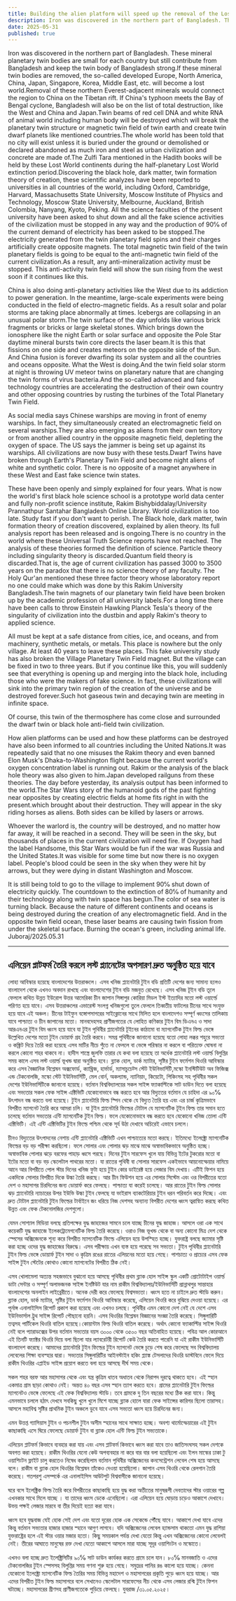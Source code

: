 ```yaml
---
title: Building the alien platform will speed up the removal of the Lost Planet
description: Iron was discovered in the northern part of Bangladesh. These mineral planetary twin bodies are small for each country but still contribute from Bangladesh and keep the twin body of Bangladesh strong.If these mineral twin bodies are removed, the so-called developed Europe, North America, China, Japan, Singapore, Korea, Middle East, etc. will become a lost world.
date: 2025-05-31
published: true
---
```


Iron was discovered in the northern part of Bangladesh.
These mineral planetary twin bodies are small for each country but still contribute from Bangladesh and keep the twin body of Bangladesh strong.If these mineral twin bodies are removed, the so-called developed Europe, North America, China, Japan, Singapore, Korea, Middle East, etc. will become a lost world.Removal of these northern Everest-adjacent minerals would connect the region to China on the Tibetan rift. If China's typhoon meets the Bay of Bengal cyclone, Bangladesh will also be on the list of total destruction, like the West and China and Japan.Twin beams of red cell DNA and white RNA of animal world including human body will be destroyed which will break the planetary twin structure or magnetic twin field of twin earth and create twin dwarf planets like mentioned countries.The whole world has been told that no city will exist unless it is buried under the ground or demolished or declared abandoned as much iron and steel as urban civilization and concrete are made of.The Zulfi Tara mentioned in the Hadith books will be held by these Lost World continents during the half-planetary Lost World extinction period.Discovering the black hole, dark matter, twin formation theory of creation, these scientific analyzes have been reported to universities in all countries of the world, including Oxford, Cambridge, Harvard, Massachusetts State University, Moscow Institute of Physics and Technology, Moscow State University, Melbourne, Auckland, British Colombia, Nanyang, Kyoto, Peking.
All the science faculties of the present university have been asked to shut down and all the fake science activities of the civilization must be stopped in any way and the production of 90℅ of the current demand of electricity has been asked to be stopped.The electricity generated from the twin planetary field spins and their charges artificially create opposite magnets. The total magnetic twin field of the twin planetary fields is going to be equal to the anti-magnetic twin field of the current civilization.As a result, any anti-mineralization activity must be stopped. This anti-activity twin field will show the sun rising from the west soon if it continues like this.

China is also doing anti-planetary activities like the West due to its addiction to power generation. In the meantime, large-scale experiments were being conducted in the field of electro-magnetic fields. As a result solar and polar storms are taking place abnormally at times. Icebergs are collapsing in an unusual polar storm.The twin surface of the day unfolds like various brick fragments or bricks or large skeletal stones. Which brings down the ionosphere like the night Earth or solar surface and opposite the Pole Star daytime mineral bursts twin core directs the laser beam.It is this that fissions on one side and creates meteors on the opposite side of the Sun. And China fusion is forever dwarfing its solar system and all the countries and oceans opposite. What the West is doing.And the twin field solar storm at night is throwing UV meteor twins on planetary nature that are changing the twin forms of virus bacteria.And the so-called advanced and fake technology countries are accelerating the destruction of their own country and other opposing countries by rusting the turbines of the Total Planetary Twin Field.

As social media says Chinese warships are moving in front of enemy warships. In fact, they simultaneously created an electromagnetic field on several warships.They are also emerging as aliens from their own territory or from another allied country in the opposite magnetic field, depleting the oxygen of space. The US says the jammer is being set up against its warships. All civilizations are now busy with these tests.Dwarf Twins have broken through Earth's Planetary Twin Field and become night aliens of white and synthetic color. There is no opposite of a magnet anywhere in these West and East fake science twin states.

These have been openly and simply explained for four years. What is now the world's first black hole science school is a prototype world data center and fully non-profit science institute, Rakim Bishybiddalay/University Prannathpur Santahar Bangladesh Online Library.
World civilization is too late. Study fast if you don't want to perish. The Black hole, dark matter, twin formation theory of creation discovered, explained by alien theory. Its full analysis report has been released and is ongoing.There is no country in the world where these Universal Truth Science reports have not reached. The analysis of these theories formed the definition of science. Particle theory including singularity theory is discarded.Quantum field theory is discarded.That is, the age of current civilization has passed 3000 to 3500 years on the paradox that there is no science theory of any faculty. The Holy Qur'an mentioned these three factor theory whose laboratory report no one could make which was done by this Rakim University Bangladesh.The twin magnets of our planetary twin field have been broken up by the academic profession of all university labels.For a long time there have been calls to throw Einstein Hawking Planck Tesla's theory of the singularity of civilization into the dustbin and apply Rakim's theory to applied science.

All must be kept at a safe distance from cities, ice, and oceans, and from machinery, synthetic metals, or metals.  This place is nowhere but the only village.
At least 40 years to leave these places. This fake university study has also broken the Village Planetary Twin Field magnet. But the village can be fixed in two to three years. But if you continue like this, you will suddenly see that everything is opening up and merging into the black hole, including those who were the makers of fake science. In fact, these civilizations will sink into the primary twin region of the creation of the universe and be destroyed forever.Such hot gaseous twin and decaying twin are meeting in infinite space.

Of course, this twin of the thermosphere has come close and surrounded the dwarf twin or black hole anti-field twin civilization.

How alien platforms can be used and how these platforms can be destroyed have also been informed to all countries including the United Nations.It was repeatedly said that no one misuses the Rakim theory and even banned Elon Musk's Dhaka-to-Washington flight because the current world's oxygen concentration label is running out. Rakim or the analysis of the black hole theory was also given to him.Japan developed railguns from these theories. The day before yesterday, its analysis output has been informed to the world.The Star Wars story of the humanoid gods of the past fighting near opposites by creating electric fields at home fits right in with the present.which brought about their destruction. They will appear in the sky riding horses as aliens. Both sides can be killed by lasers or arrows.

Whoever the warlord is, the country will be destroyed, and no matter how far away, it will be reached in a second. They will be seen in the sky, but thousands of places in the current civilization will need fire. If Oxygen had the label Handsome, this Star Wars would be fun if the war was Russia and the United States.It was visible for some time but now there is no oxygen label.
People's blood could be seen in the sky when they were hit by arrows, but they were dying in distant Washington and Moscow.

  It is still being told to go to the village to implement 90℅ shut down of electricity quickly. The countdown to the extinction of 80℅ of humanity and their technology along with twin space has begun.The color of sea water is turning black. Because the nature of different continents and oceans is being destroyed during the creation of any electromagnetic field. And in the opposite twin field ocean, these laser beams are causing twin fission from under the skeletal surface. Burning the ocean's green, including animal life.
Juboraj/2025.05.31

---

## এলিয়েন প্লাটফর্ম তৈরি করলে লস্ট প্ল‍্যানেটের অপসারণ দ্রুত অনুষ্ঠিত হয়ে যাবে

লোহা আবিস্কার হয়েছে বাংলাদেশের উত্তরাঞ্চলে।
এসব খনিজ প্ল‍্যানেটারি টুইন বডি প্রতিটি দেশের জন‍্য সামান‍্য হলেও বাংলাদেশ থেকে এখনও  অবদান রাখছে এবং বাংলাদেশের টুইন বডি মজবুত রেখেছে। এসব খনিজ টূইন বডি তূলে ফেললে কথিত উন্নত ইউরোপ উত্তর আমেরিকা চীন জাপান সিঙ্গাপুর কোরিয়া মিডল ইস্ট ইত‍্যাদির মতো  লস্ট ওয়ার্ল্ডে পরিণত হয়ে যাবে।
এসব উত্তরাঞ্চলের এভারেস্ট সংলগ্ন  খনিজগুলো তুলে ফেললে তিব্বতীয় ফাটলের চীনের সাথে সংযুক্ত হয়ে যাবে এই অঞ্চল। চীনের টাইফুন বঙ্গোপসাগরের সাইক্লোনের সাথে মিলিত হলে বাংলাদেশও সম্পূর্ণ ধ্বংসের তালিকায় যাবে পাশ্চাত্য ও চীন জাপানের মতো।
মানবদেহসহ প্রাণীজগতের যে লোহিত কণিকার টুইন বিম ডিএনএ ও সাদা আরএনএর টুইন বিম ধ্বংস হয়ে যাবে যা টুইন পৃথিবীর প্ল‍্যানেটারি টূইনের কাঠামো বা ম‍্যাগনেটিক টুইন ফিল্ড ভেঙ্গে    উল্লেখিত দেশের মতো টুইন ডোয়ার্ফ গ্রহ তৈরি করবে। সমগ্র পৃথিবীকে জানানো হয়েছে যতো লোহা লক্কর শহুরে সভ‍্যতা ও কঙ্ক্রিট দিয়ে তৈরি করা হয়েছে এসব মাটির নীচে পুঁতে না ফেললে বা ভেঙ্গে পরিস্কার না করলে বা পরিত‍্যক্ত ঘোষনা না করলে কোনো শহর থাকবে না।  হাদীস শাস্ত্রে  জুলফি তারার যে কথা বলা হয়েছে তা অর্ধেক প্ল‍্যানেটারি লস্ট ওয়ার্ল্ড বিলুপ্তির সময় কালে এসব লস্ট ওয়ার্ল্ড ভূখন্ড দ্বারা অনুষ্ঠিত হবে।
ব্ল‍্যাক হোল, ডার্ক ম‍্যাটার, সৃষ্টির  টুইন ফর্মেশন থিওরি আবিস্কার করে এসব বৈজ্ঞানিক বিশ্লেষন অক্সফোর্ড, ক‍্যাম্ব্রিজ, হার্ভার্ড, ম‍্যাসাচুচেট্স স্টেট ইউনিভার্সিটি,মস্কো ইনস্টিটিউট অব ফিজিক্স এন্ড ‍টেকনোলজি, মস্কো স্টেট ইউনিভার্সিটি, মেল বোর্ন, অকল‍্যান্ড, ন‍্যানিয়াং, কিয়েটো, পিকিংসহ সহ পৃথিবীর সকল দেশের ইউনিভার্সিটিকে জানানো হয়েছে। বর্তমান বিশ্ববিদ্যালয়ের সকল সাইন্স ফ‍্যাকাল্টিকে সাট ডাউন দিতে বলা হয়েছে এবং সভ‍্যতার সকল ফেক সাইন্স এক্টিভিটি যেকোনোভাবে বন্ধ করতে হবে আর বিদ‍্যুতের বর্তমান যে চাহিদা এর ৯০℅ উৎপাদন বন্ধ করতে বলা হয়েছে। টুইন প্ল‍্যানেটারি ফিল্ড স্পিন থেকে যে বিদ‍্যুত তৈরি হয় এবং এর চার্জ কৃত্রিমভাবে বিপরীত ম‍্যাগনেট তৈরি করে আমরা চলি। যা টুইন প্ল‍্যানেটারি ফিল্ডের টোটাল যে ম‍্যাগনেটিক টূইন ফিল্ড তার সমান হতে চলেছে বর্তমান সভ‍্যতার এন্টি ম‍্যাগনেটিক টুইন ফিল্ড। ফলে যেকোনোভাবে বন্ধ করতে হবে যেকোনো খনিজ তোলা এন্টি এক্টিভিটি। এই এন্টি এক্টিভিটির টুইন ফিল্ডে পশ্চিম থেকে সূর্য উঠা দেখাবে অচিরেই এভাবে চললে।

চীনও বিদ‍্যুতের উৎপাদনের নেশায় এন্টি প্ল‍্যানেটারি এক্টিভিটি এখন পাশ্চাত্যের মতো করছে। ইতিমধ‍্যে ইলেক্ট্রো ম‍্যাগনেটিক ফিল্ডের বড় বড় পরীক্ষা করছিলো। ফলে সোলার এবং পোলার ঝড় মাঝে মাঝে অস্বাভাবিকভাবে অনুষ্ঠিত হচ্ছে। অস্বাভাবিক পোলার ঝড়ে বরফের পাহাড় ধ্বসে পরছে। দিনের টুইন  সারফেস খুলে যায় বিভিন্ন ইটের টুকরোর মতো বা ইটের মতো বা বড় বড় স্কেলেটাল পাথরের মতো। যা রাতের পৃথিবী বা সোলার সারফেস একইভাবে আয়নোস্ফেয়ার নামিয়ে আনে আর বিপরীতে পোল স্টার দিনের খনিজ ফুটা হয়ে টুইন কোর ডাইরেক্ট হয়ে লেজার বিম দেখায়।
এটিই ফিশন হয়ে একদিকে সোলার বিপরীত দিকে উল্কা তৈরি করছে। আর চীন ফিউশন হয়ে এর সোলার সিস্টেম এবং ওর বিপরীতের যতো দেশ ও মহাসাগর চিরদিনের জন‍্য ডোয়ার্ফ করে ফেলছে। পাশ্চাত্য যা করেই চলেছে। আর রাতের টুইন ফিল্ড সোলার ঝড়  প্ল‍্যানেটারি ন‍্যাচারের উপর ইউভি  উল্কা টুইন ফেলছে যা ভাইরাস ব‍্যাকটেরিয়ার টুইন ধরন পরিবর্তন করে দিচ্ছে।
এবং দ্রুত টোটাল প্ল‍্যানেটারি টুইন ফিল্ডের টার্বাইনে জং ধরিয়ে নিজ দেশসহ অন‍্যান‍্য বিপরীত দেশের ধ্বংস ত্বরান্বিত করছে কথিত উন্নত এবং ফেক টেকনোলজির দেশগুলো।

যেমন সোশ‍্যাল মিডিয়া বলছে প্রতিপক্ষের যুদ্ধ জাহাজের সামনে চলে যাচ্ছে চীনের যুদ্ধ জাহাজ। আসলে ওরা এক সাথে কয়েকটি যুদ্ধ জাহাজে ইলেকট্রোমেগনেটিক ফিল্ড তৈরি করেছে। ওরাও নিজ ভূখন্ড থেকে বা অন‍্য কোনো মিত্র দেশ থেকে স্পেসের অক্সিজেনকে শূন‍্য করে বিপরীত ম‍্যাগনেটিক ফিল্ডে এলিয়েন হয়ে উপস্হিত হচ্ছে। যুক্তরাষ্ট্র বলছে জ‍্যামার সৃষ্টি করা হচ্ছে ওদের যুদ্ধ জাহাজের বিরুদ্ধে। এসব পরীক্ষায় এখন ব‍্যস্ত হয়ে পরেছে সব সভ‍্যতা। টুইন পৃথিবীর প্ল‍্যানেটারি টুইন ফিল্ড ভেঙ্গে ডোয়ার্ফ টুইন সাদা ও কৃত্রিম রঙের রাতের এলিয়নের মতো হয়ে গেছে। পাশচাত‍্য ও প্রাচ‍্যের এসব ফেক সাইন্স টুইন স্টেটের কোথাও কোনো ম‍্যাগনেটের বিপরীত ঠিক নেই।

এসব খোলামেলা অত‍্যন্ত সহজভাবে বুঝানো হয়ে আসছে পৃথিবীর প্রথম ব্ল‍্যাক হোল সাইন্স স্কুল একটি প্রোটোটাইপ ওয়ার্ল্ড ডাটা সেন্টার ও সম্পূর্ণ অলাভজনক সাইন্স ইনষ্টিউট যার নাম রাকীম বিশ্ববিদ্যালয়/ইউনিভার্সিটি প্রান্নাথপুর সান্তাহার বাংলাদেশের  অনলাইন লাইব্রেরীতে।
অনেক দেরী করে ফেলেছে বিশ্বসভ‍্যতা। ধ্বংস হতে না চাইলে দ্রুত  স্টাডি করুন। ব্ল‍্যাক হোল, ডার্ক ম‍্যাটার, সৃষ্টির টুইন ফর্মেশন থিওরি আবিস্কার করেছে, এলিয়েন থিওরি করে বুঝিয়ে দেওয়া হয়েছে। এর পূর্নাঙ্গ এনালাইসিস রিপোর্ট প্রকাশ করা হয়েছে এবং এখনও চলছে। পৃথিবীর এমন কোনো দেশ নেই যে দেশে এসব ইউনিভার্সাল ট্রুথ  সাইন্স রিপোর্ট পৌছানো হয়নি। এসব থিওরির বিশ্লেষন বিজ্ঞানের সংজ্ঞা তৈরি করেছে। সিঙ্গুলারিটি তত্বসহ পার্টিকেল থিওরি বাতিল হয়েছে।কোয়ান্টাম ফিল্ড থিওরি বাতিল করেছে। অর্থাৎ কোনো ফ‍্যাকাল্টির সাইন্স থিওরি নেই বলে প‍্যারাডক্সের উপর বর্তমান সভ‍্যতার বয়স ৩০০০ থেকে ৩৫০০ বছর অতিবাহিত হয়েছে। পবিত্র আল কোরআনে এই তিনটি ফ‍্যাক্টর থিওরি দিয়ে বলা ছিলো যার  ল‍্যাবরেটরী রিপোর্ট কেউ তৈরি করতে পারেনি যা এই রাকীম ইউনিভার্সিটি বাংলাদেশ করেছে।  আমাদের প্ল‍্যানেটারি টুইন ফিল্ডের টুইন ম‍্যাগনেট ভেঙ্গে চূড়ে শেষ করে ফেলেছে সব বিশ্ববিদ্যালয় লেবেলের শিক্ষা ব‍্যবস্হার দ্বারা। ‍সভ‍্যতার সিঙ্গুলারিটির আইনস্টাইন হকিং প্ল‍্যাঙ্ক টেসলাদের থিওরি ডাস্টবিনে ফেলে দিয়ে রাকীম থিওরির এপ্লাইড সাইন্স প্রয়োগ করতে বলা হয়ে আসছে দীর্ঘ সময় থেকে।

সকল শহর বরফ আর মহাসাগর থেকে এবং যন্ত্র কৃত্রিম ধাতব অধাতব থেকে  নিরাপদ দূরত্বে থাকতে হবে।  এই স্হান একমাত্র গ্রাম ছাড়া কোথাও নেই। অন্তত ৪০ বছর এসব স্হান ত‍্যাগ করতে হবে। গ্রামের প্ল‍্যানেটারি টুইন ফিল্ডের ম‍্যাগনেটও ভেঙ্গে ফেলেছে এই ফেক বিশ্ববিদ্যালয় স্টাডি। তবে গ্রামকে দু তিন বছরের মধ‍্যে ঠিক করা যাবে। কিন্তু এমনভাবে চললে হঠাৎ দেখবে  সবকিছু খুলে খুলে মিশে যাচ্ছে ব্ল‍্যাক হোলে যারা ফেক সাইন্সের কারিগর ছিলো তারাসহ। আসলে মহাবিশ্ব সৃষ্টির প্রাথমিক টুইন অঞ্চলে ডুবে যাবে এসব সভ‍্যতা  ধ্বংস হয়ে চিরদিনের জন‍্য।

এমন  উত্তপ্ত গ‍্যাসিয়াস টুইন ও পচনশীল টুইন অসীম স্হানের সাথে সাক্ষাত হচ্ছে। অবশ‍্য থার্মোস্ফেয়ারের এই টুইন কাছাকাছি এসে ঘিরে ফেলেছে ডোয়ার্ফ টুইন বা ব্ল‍্যাক হোল এন্টি ফিল্ড টুইন সভ‍্যতাকে।

এলিয়েন প্লাটফর্ম কিভাবে ব‍্যবহার করা যায় এবং এসব প্লাটফর্ম কিভাবে ধ্বংস করা যাবে  তাও জাতিসংঘসহ  সকল দেশকে অবগত করা হয়েছে।  রাকীম থিওরির যেনো কেউ অপব‍্যবহার না করে বার বার বলা হয়েছিলো এবং ইলন মাস্কের ঢাকা টু ওয়াশিংটন ফ্লাইট চালু করতেও নিষেধ করেছিলাম বর্তমান পৃথিবীর অক্সিজেনের কনসেন্ট্রেশন লেবেল শেষ হয়ে আসছে বলে। রাকীম বা ব্ল‍্যাক হোল থিওরির বিশ্লেষন তাঁকেও  দেওয়া হয়েছিলো। জাপান এসব থিওরি থেকে রেলগান তৈরি করেছে। গতপরশু এসম্পর্কে এর এনালাইসিস আউটপুট বিশ্ববাসীকে জানানো হয়েছে।

ঘরে বসে ইলেক্ট্রিক ফিল্ড তৈরি করে বিপরীতের কাছাকাছি হয়ে যুদ্ধ করা অতীতের মানুষরূপী দেবতাদের স্টার ওয়ারের গল্প এখনকার সাথে মিলে যাচ্ছে । যা তাদের ধ্বংস ডেকে এনেছিলো।  এরা এলিয়েন হয়ে ঘোড়ায় চড়েও আকাশে দেখাবে। উভয় পক্ষই লেজার মারবে বা তীর দিয়েই হত‍্যা করা যাবে।

ধ্বংস হবে যুদ্ধবাজ যেই হোক সেই দেশ এবং যতো দূরের হোক এক সেকেন্ডে পৌঁছে যাবে। আকাশে দেখা যাবে এদের কিন্তু বর্তমান সভ‍্যতার হাজার হাজার স্হানে আগুণ লাগবে। যদি  অক্সিজেনের লেবেল হ‍্যান্ডসাম থাকতো এমন যুদ্ধ রাশিয়া যুক্তরাষ্ট্রের হলে এই স্টার ওয়ার মজার হতো। কিছু সময়কাল পর্যন্ত দেখা যেতো কিন্তু এখন অক্সিজেনের কোনো লেবেলই নেই। তীরের আঘাতে মানুষের রক্ত দেখা যেতো আকাশে আসলে মারা যাচ্ছে সূদূর ওয়াশিংটন ও মস্কোতে। 

এখনও বলা হচ্ছে দ্রুত ইলেক্ট্রিসিটির ৯০℅ সাট ডাউন কার্যকর করতে গ্রামে চলে যান। ৮০℅ মানবজাতি ও এদের  টেকনোলজির টুইন স্পেসসহ বিলুপ্তির সময় গণনা শুরু হয়ে গেছে।
সমুদ্রের পানির রঙ কালো হয়ে যাচ্ছে। কেননা যেকোনো ইলেক্ট্রো ম‍্যাগনেটিক ফিল্ড তৈরির সময় বিভিন্ন মহাদেশ ও মহাসাগরের প্রকৃতি পুড়ে ধ্বংস হয়ে যাচ্ছে। আর এদের বিপরীত টুইন ফিল্ড মহাসাগরে বলে সেখানেও স্কেলেটাল সারফেসের  নীচ থেকে এসব লেজার রশ্মি টুইন ফিশন ঘটাচ্ছে। মহাসাগরের গ্রীণসহ প্রাণীজগতেকে পুড়িয়ে ফেলছে।
যুবরাজ /৩১.০৫.২০২৫।
